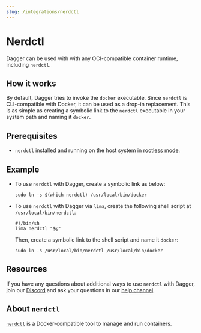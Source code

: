 ```yaml
---
slug: /integrations/nerdctl
---
```


# Nerdctl

Dagger can be used with with any OCI-compatible container runtime, including `nerdctl`.

## How it works

By default, Dagger tries to invoke the `docker` executable. Since `nerdctl` is CLI-compatible with Docker, it can be used as a drop-in replacement. This is as simple as creating a symbolic link to the `nerdctl` executable in your system path and naming it `docker`.

## Prerequisites

- `nerdctl` installed and running on the host system in [rootless mode](https://github.com/containerd/nerdctl/blob/main/docs/rootless.md).

## Example

- To use `nerdctl` with Dagger, create a symbolic link as below:

    ```shell
    sudo ln -s $(which nerdctl) /usr/local/bin/docker
    ```

- To use `nerdctl` with Dagger via `lima`, create the following shell script at `/usr/local/bin/nerdctl`:

    ```shell
    #!/bin/sh
    lima nerdctl "$@"
    ```

    Then, create a symbolic link to the shell script and name it `docker`:

    ```shell
    sudo ln -s /usr/local/bin/nerdctl /usr/local/bin/docker
    ```

## Resources

If you have any questions about additional ways to use `nerdctl` with Dagger, join our [Discord](https://discord.gg/dagger-io) and ask your questions in our [help channel](https://discord.com/channels/707636530424053791/1030538312508776540).

## About `nerdctl`

[`nerdctl`](https://github.com/containerd/nerdctl) is a Docker-compatible tool to manage and run containers.
